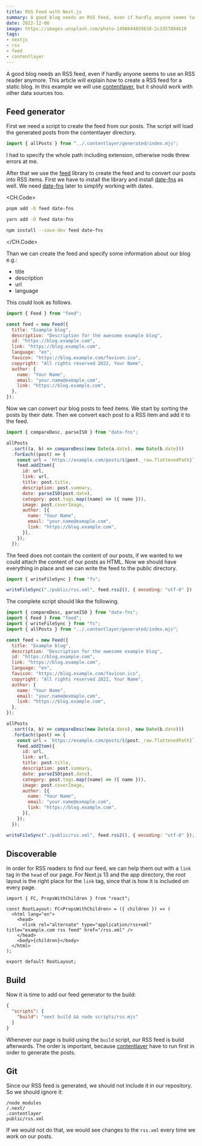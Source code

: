 ```yaml
---
title: RSS Feed with Next.js
summary: A good blog needs an RSS feed, even if hardly anyone seems to use an RSS reader anymore
date: 2022-12-06
image: https://images.unsplash.com/photo-1498644035638-2c3357894b10
tags:
- nextjs
- rss
- feed
- contentlayer
---
```


A good blog needs an RSS feed, even if hardly anyone seems to use an RSS reader anymore.
This article will explain how to create a RSS feed for a static blog.
In this example we will use [contentlayer](https://www.contentlayer.dev/),
but it should work with other data sources too.

## Feed generator

First we need a script to create the feed from our posts.
The script will load the generated posts from the contentlayer directory.

```js scripts/rss.mjs
import { allPosts } from "../.contentlayer/generated/index.mjs";
```

I had to specify the whole path including extension, otherwise node threw errors at me.

After that we use the [feed](https://www.npmjs.com/package/feed) library to create the feed and
to convert our posts into RSS items.
First we have to install the library and install [date-fns](https://date-fns.org/) as well.
We need [date-fns](https://date-fns.org/) later to simplify working with dates.

<CH.Code>

```bash pnpm
pnpm add -D feed date-fns
```

```bash yarn
yarn add -D feed date-fns
```

```bash npm
npm install --save-dev feed date-fns
```

</CH.Code>

Than we can create the feed and specify some information about our blog e.g.:

* title
* description
* url
* language

This could look as follows.

```js scripts/rss.mjs
import { Feed } from "feed";

const feed = new Feed({
  title: "Example blog",
  description: "Description for the awesome example blog",
  id: "https://blog.example.com",
  link: "https://blog.example.com",
  language: "en",
  favicon: "https://blog.example.com/favicon.ico",
  copyright: "All rights reserved 2022, Your Name",
  author: {
    name: "Your Name",
    email: "your.name@exmaple.com",
    link: "https://blog.example.com",
  },
});
```

Now we can convert our blog posts to feed items.
We start by sorting the posts by their date.
Then we convert each post to a RSS item and add it to the feed.

```js scripts/rss.mjs
import { compareDesc, parseISO } from "date-fns";

allPosts
  .sort((a, b) => compareDesc(new Date(a.date), new Date(b.date)))
  .forEach((post) => {
    const url = `https://example.com/posts/${post._raw.flattenedPath}`;
    feed.addItem({
      id: url,
      link: url,
      title: post.title,
      description: post.summary,
      date: parseISO(post.date),
      category: post.tags.map((name) => ({ name })),
      image: post.coverImage,
      author: [{
        name: "Your Name",
        email: "your.name@exmaple.com",
        link: "https://blog.example.com",
      }],
    });
  });
```

The feed does not contain the content of our posts, if we wanted to we could attach the content of our posts as HTML.
Now we should have everything in place and we can write the feed to the public directory.

```js scripts/rss.mjs
import { writeFileSync } from "fs";

writeFileSync("./public/rss.xml", feed.rss2(), { encoding: "utf-8" })
```

The complete script should like the following.

```js scripts/rss.mjs
import { compareDesc, parseISO } from "date-fns";
import { Feed } from "feed";
import { writeFileSync } from "fs";
import { allPosts } from "../.contentlayer/generated/index.mjs";

const feed = new Feed({
  title: "Example blog",
  description: "Description for the awesome example blog",
  id: "https://blog.example.com",
  link: "https://blog.example.com",
  language: "en",
  favicon: "https://blog.example.com/favicon.ico",
  copyright: "All rights reserved 2022, Your Name",
  author: {
    name: "Your Name",
    email: "your.name@exmaple.com",
    link: "https://blog.example.com",
  },
});

allPosts
  .sort((a, b) => compareDesc(new Date(a.date), new Date(b.date)))
  .forEach((post) => {
    const url = `https://example.com/posts/${post._raw.flattenedPath}`;
    feed.addItem({
      id: url,
      link: url,
      title: post.title,
      description: post.summary,
      date: parseISO(post.date),
      category: post.tags.map((name) => ({ name })),
      image: post.coverImage,
      author: [{
        name: "Your Name",
        email: "your.name@exmaple.com",
        link: "https://blog.example.com",
      }],
    });
  });

writeFileSync("./public/rss.xml", feed.rss2(), { encoding: "utf-8" });
```

## Discoverable

In order for RSS readers to find our feed, we can help them out with a `link` tag in the `head` of our page.
For Next.js 13 and the app directory, the root layout is the right place for the `link` tag, since that is how it is included on every page.

```tsx app/layout.tsx focus=6
import { FC, PropsWithChildren } from "react";

const RootLayout: FC<PropsWithChildren> = ({ children }) => (
  <html lang="en">
    <head>
      <link rel="alternate" type="application/rss+xml" title="example.com rss feed" href="/rss.xml" />
    </head>
    <body>{children}</body>
  </html>
);

export default RootLayout;
```

## Build

Now it is time to add our feed generator to the build:

```json package.json
{
  "scripts": {
    "build": "next build && node scripts/rss.mjs"
  }
}
```

Whenever our page is build using the `build` script, our RSS feed is build afterwards.
The order is important, because [contentlayer](https://www.contentlayer.dev/) have to run first in order to generate the posts.

## Git

Since our RSS feed is generated, we should not include it in our repository.
So we should ignore it:

```text .gitignore focus=4
/node_modules
/.next/
.contentlayer
public/rss.xml
```

If we would not do that, we would see changes to the `rss.xml` every time we work on our posts.
